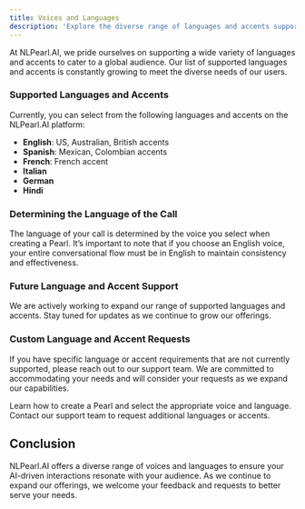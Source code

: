 ```yaml
---
title: Voices and Languages
description: 'Explore the diverse range of languages and accents supported by NLPearl.AI.'
---
```



At NLPearl.AI, we pride ourselves on supporting a wide variety of languages and accents to cater to a global audience. Our list of supported languages and accents is constantly growing to meet the diverse needs of our users.

### Supported Languages and Accents

Currently, you can select from the following languages and accents on the NLPearl.AI platform:

- **English**: US, Australian, British accents
- **Spanish**: Mexican, Colombian accents
- **French**: French accent
- **Italian**
- **German**
- **Hindi**

### Determining the Language of the Call

The language of your call is determined by the voice you select when creating a Pearl. It’s important to note that if you choose an English voice, your entire conversational flow must be in English to maintain consistency and effectiveness.

### Future Language and Accent Support

We are actively working to expand our range of supported languages and accents. Stay tuned for updates as we continue to grow our offerings. 

### Custom Language and Accent Requests

If you have specific language or accent requirements that are not currently supported, please reach out to our support team. We are committed to accommodating your needs and will consider your requests as we expand our capabilities.

<CardGroup cols={2}>
  <Card
    title="Create Pearl"
    icon="wand-magic"
    href="/pages/create_pearl"
  >
    Learn how to create a Pearl and select the appropriate voice and language.
  </Card>
  <Card
    title="Contact Support"
    icon="headset"
    href="mailto:support@nlpearl.ai"
  >
    Contact our support team to request additional languages or accents.
  </Card>
</CardGroup>

## Conclusion

NLPearl.AI offers a diverse range of voices and languages to ensure your AI-driven interactions resonate with your audience. As we continue to expand our offerings, we welcome your feedback and requests to better serve your needs.

